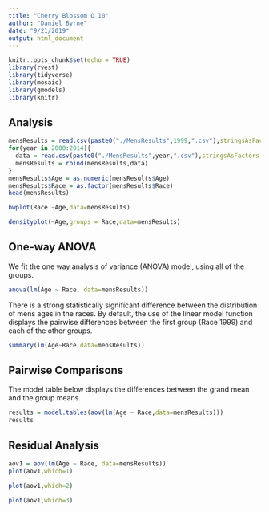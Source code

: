 ```yaml
---
title: "Cherry Blossom Q 10"
author: "Daniel Byrne"
date: "9/21/2019"
output: html_document
---
```


```r
knitr::opts_chunk$set(echo = TRUE)
library(rvest)
library(tidyverse)
library(mosaic)
library(gmodels)
library(knitr)
```


## Analysis

```r
mensResults = read.csv(paste0("./MensResults",1999,".csv"),stringsAsFactors = FALSE)
for(year in 2000:2014){
  data = read.csv(paste0("./MensResults",year,".csv"),stringsAsFactors = FALSE)
  mensResults = rbind(mensResults,data)
}
mensResults$Age = as.numeric(mensResults$Age)
mensResults$Race = as.factor(mensResults$Race)
head(mensResults)
```


```r
bwplot(Race ~Age,data=mensResults)
```

```r
densityplot(~Age,groups = Race,data=mensResults)
```

## One-way ANOVA

We fit the one way analysis of variance (ANOVA) model, using all of the groups.

```r
anova(lm(Age ~ Race, data=mensResults))
```

There is a strong statistically significant difference between the distribution of mens ages in the races. By default, the use of the linear model function displays the pairwise differences between the first group (Race 1999) and each of the other groups.


```r
summary(lm(Age~Race,data=mensResults))
```

## Pairwise Comparisons

The model table below displays the differences between the grand mean and the group means.

```r
results = model.tables(aov(lm(Age ~ Race,data=mensResults)))
results
```

## Residual Analysis

```r
aov1 = aov(lm(Age ~ Race, data=mensResults))
plot(aov1,which=1)
```

```r
plot(aov1,which=2)
```


```r
plot(aov1,which=3)
```

